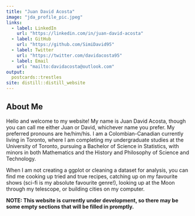 ```yaml
---
title: "Juan David Acosta"
image: "jda_profile_pic.jpeg"
links:
  - label: LinkedIn
    url: "https://linkedin.com/in/juan-david-acosta"
  - label: GitHub
    url: "https://github.com/SimiDavid95"
  - label: Twitter
    url: "https://twitter.com/davidacosta95"
  - label: Email
    url: "mailto:davidacosta@outlook.com"
output:
  postcards::trestles
site: distill::distill_website
---
```

 
## About Me

Hello and welcome to my website! My name is Juan David Acosta, though you can call me either Juan or David, whichever name you prefer. My preferred pronouns are he/him/his. I am a Colombian-Canadian currently living in Toronto, where I am completing my undergraduate studies at the University of Toronto, pursuing a Bachelor of Science in Statistics, with minors in both Mathematics and the History and Philosophy of Science and Technology.

When I am not creating a ggplot or cleaning a dataset for analysis, you can find me cooking up tried and true recipes, catching up on my favourite shows (sci-fi is my absolute favourite genre!), looking up at the Moon through my telescope, or building cities on my computer.

**NOTE: This website is currently under development, so there may be some empty sections that will be filled in promptly.**
